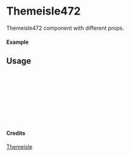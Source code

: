 
<Meta of={Themeisle472} title="Themeisle/Themeisle472" />

# Themeisle472

Themeisle472 component with different props.

#### Example

<Canvas of={Themeisle472.Primary} />

## Usage

```ts
import { Themeisle472 } from "yadl-ui";

const Example = () => {
  return (
      <Themeisle472 />
  );
};

export default Example;
```

#### Credits
[Themeisle](https://themeisle.com/illustrations/)
